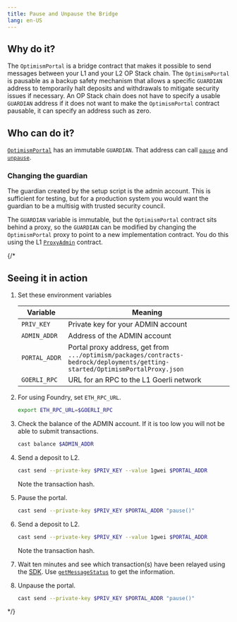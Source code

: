 ```yaml
---
title: Pause and Unpause the Bridge
lang: en-US
---
```



## Why do it?

The `OptimismPortal` is a bridge contract that makes it possible to send messages between your L1 and your L2 OP Stack chain.
The `OptimismPortal` is pausable as a backup safety mechanism that allows a specific `GUARDIAN` address to temporarily halt deposits and withdrawals to mitigate security issues if necessary.
An OP Stack chain does not have to specify a usable `GUARDIAN` address if it does not want to make the `OptimismPortal` contract pausable, it can specify an address such as zero.


## Who can do it?

[`OptimismPortal`](https://github.com/ethereum-optimism/optimism/blob/develop/packages/contracts-bedrock/contracts/L1/OptimismPortal.sol) has an immutable `GUARDIAN`.
That address can call [`pause`](https://github.com/ethereum-optimism/optimism/blob/develop/packages/contracts-bedrock/contracts/L1/OptimismPortal.sol#L166-L170) and [`unpause`](https://github.com/ethereum-optimism/optimism/blob/develop/packages/contracts-bedrock/contracts/L1/OptimismPortal.sol#L175-L179).


### Changing the guardian

The guardian created by the setup script is the admin account.
This is sufficient for testing, but for a production system you would want the guardian to be a multisig with trusted security council.

The `GUARDIAN` variable is immutable, but the `OptimismPortal` contract sits behind a proxy, so the `GUARDIAN` can be modified by changing the `OptimismPortal` proxy to point to a new implementation contract.
You do this using the L1 [`ProxyAdmin`](https://github.com/ethereum-optimism/optimism/blob/develop/packages/contracts-bedrock/contracts/universal/ProxyAdmin.sol) contract.

{/*
## Seeing it in action

1. Set these environment variables

   | Variable | Meaning
   | - | - |
   | `PRIV_KEY` | Private key for your ADMIN account
   | `ADMIN_ADDR` | Address of the ADMIN account
   | `PORTAL_ADDR` | Portal proxy address, get from `.../optimism/packages/contracts-bedrock/deployments/getting-started/OptimismPortalProxy.json`
   | `GOERLI_RPC` | URL for an RPC to the L1 Goerli network

1.  For using Foundry, set `ETH_RPC_URL`.

    ```sh
    export ETH_RPC_URL=$GOERLI_RPC
    ```

1. Check the balance of the ADMIN account.
   If it is too low you will not be able to submit transactions.

   ```sh
   cast balance $ADMIN_ADDR
   ```

1. Send a deposit to L2.

   ```sh
   cast send --private-key $PRIV_KEY --value 1gwei $PORTAL_ADDR
   ```

   Note the transaction hash.

1. Pause the portal.

   ```sh
   cast send --private-key $PRIV_KEY $PORTAL_ADDR "pause()"
   ```

1. Send a deposit to L2.

   ```sh
   cast send --private-key $PRIV_KEY --value 1gwei $PORTAL_ADDR
   ```

   Note the transaction hash.

1. Wait ten minutes and see which transaction(s) have been relayed using the [SDK](../build/sdk.md).
   Use [`getMessageStatus`](https://sdk.optimism.io/classes/crosschainmessenger#getMessageStatus) to get the information.



1. Unpause the portal.

   ```sh
   cast send --private-key $PRIV_KEY $PORTAL_ADDR "pause()"
   ```
*/}

